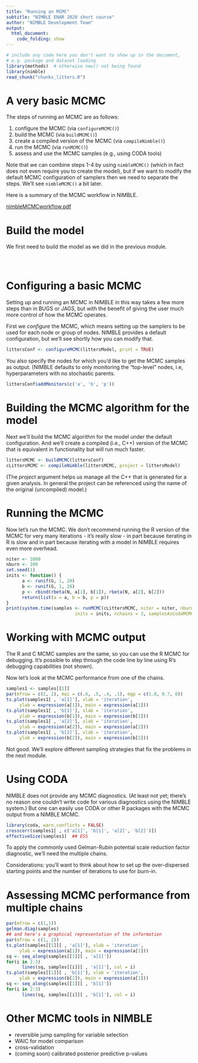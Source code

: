 ```yaml
---
title: "Running an MCMC"
subtitle: "NIMBLE ENAR 2020 short course"
author: "NIMBLE Development Team"
output:
  html_document:
    code_folding: show
---
```


```r
# include any code here you don't want to show up in the document,
# e.g. package and dataset loading
library(methods)  # otherwise new() not being found
library(nimble)
read_chunk("chunks_litters.R")
```

# A very basic MCMC

The steps of running an MCMC are as follows:

 1. configure the MCMC (via `configureMCMC()`)
 2. build the MCMC (via `buildMCMC()`)
 3. create a compiled version of the MCMC (via `compileNimble()`)
 4. run the MCMC (via `runMCMC()`)
 5. assess and use the MCMC samples (e.g., using CODA tools)

Note that we can combine steps 1-4 by using `nimbleMCMC()` (which in fact does not even require you to create the model), but if we want to modify the default MCMC configuration of samplers then we need to separate the steps. We'll see `nimbleMCMC()` a bit later.

Here is a summary of the MCMC workflow in NIMBLE.

[nimbleMCMCworkflow.pdf](nimbleMCMCworkflow.pdf)


# Build the model

We first need to build the model as we did in the previous module.

```r
```

```r
```

```r
```

# Configuring a basic MCMC

Setting up and running an MCMC in NIMBLE in this way takes a few more steps than in BUGS or JAGS, but with the benefit of giving the user much more control of how the MCMC operates.

First we *configure* the MCMC, which means setting up the samplers to be used for each node or group of nodes. NIMBLE provides a default configuration, but we'll see shortly how you can modify that. 


```r
littersConf <- configureMCMC(littersModel, print = TRUE)
```
You also specify the nodes for which you'd like to get the MCMC samples as output. (NIMBLE defaults to only monitoring the "top-level" nodes, i.e, hyperparameters with no stochastic parents.

```r
littersConf$addMonitors(c('a', 'b', 'p'))
```

# Building the MCMC algorithm for the model 

Next we'll build the MCMC algorithm for the model under the default configuration. And we'll create a compiled (i.e., C++) version of the MCMC that is equivalent in functionality but will run much faster.

```r
littersMCMC <- buildMCMC(littersConf)
cLittersMCMC <- compileNimble(littersMCMC, project = littersModel)
```

(The *project* argument helps us manage all the C++ that is generated for a given analysis. In general the project can be referenced using the name of the original (uncompiled) model.)

# Running the MCMC

Now let's run the MCMC. We don't recommend running the R version of the MCMC for very many iterations - it's really slow - in part because iterating in R is slow and in part because iterating with a model in NIMBLE requires even more overhead. 

```r
niter <- 1000
nburn <- 100
set.seed(1)
inits <- function() {
      a <- runif(G, 1, 20)
      b <- runif(G, 1, 20)
      p <- rbind(rbeta(N, a[1], b[1]), rbeta(N, a[2], b[2]))
      return(list(a = a, b = b, p = p))
}             
print(system.time(samples <- runMCMC(cLittersMCMC, niter = niter, nburnin = nburn,
                          inits = inits, nchains = 3, samplesAsCodaMCMC = TRUE)))
```

# Working with MCMC output

The R and C MCMC samples are the same, so you can use the R MCMC for debugging. It's possible to step through the code line by line using R's debugging capabilities (not shown).

Now let's look at the MCMC performance from one of the chains.

```r
samples1 <- samples[[1]]
par(mfrow = c(2, 2), mai = c(.6, .5, .4, .1), mgp = c(1.8, 0.7, 0))
ts.plot(samples1[ , 'a[1]'], xlab = 'iteration',
     ylab = expression(a[1]), main = expression(a[1]))
ts.plot(samples1[ , 'b[1]'], xlab = 'iteration',
     ylab = expression(b[1]), main = expression(b[1]))
ts.plot(samples1[ , 'a[2]'], xlab = 'iteration',
     ylab = expression(a[2]), main = expression(a[2]))
ts.plot(samples1[ , 'b[2]'], xlab = 'iteration',
     ylab = expression(b[2]), main = expression(b[2]))
```

Not good. We'll explore different sampling strategies that fix the problems in the next module.

# Using CODA

NIMBLE does not provide any MCMC diagnostics. (At least not yet; there's no reason one couldn't write code for various diagnostics using the NIMBLE system.)  But one can easily use CODA or other R packages with the MCMC output from a NIMBLE MCMC.

```r
library(coda, warn.conflicts = FALSE)
crosscorr(samples1[ , c('a[1]', 'b[1]', 'a[2]', 'b[2]')])
effectiveSize(samples1)  ## ESS
```

To apply the commonly used Gelman-Rubin potential scale reduction factor diagnostic, we'll need the multiple chains.

Considerations: you'll want to think about how to set up the over-dispersed starting points and the number of iterations to use for burn-in.

# Assessing MCMC performance from multiple chains

```r
par(mfrow = c(1,1))
gelman.diag(samples)
## and here's a graphical representation of the information
par(mfrow = c(1, 2))
ts.plot(samples[[1]][ , 'a[1]'], xlab = 'iteration',
     ylab = expression(a[1]), main = expression(a[1]))
sq <- seq_along(samples[[1]][ , 'a[1]'])
for(i in 2:3)
      lines(sq, samples[[i]][ , 'a[1]'], col = i)
ts.plot(samples[[1]][ , 'b[1]'], xlab = 'iteration',
     ylab = expression(b[1]), main = expression(a[1]))
sq <- seq_along(samples[[1]][ , 'b[1]'])
for(i in 2:3)
      lines(sq, samples[[i]][ , 'b[1]'], col = i)
```



# Other MCMC tools in NIMBLE

  - reversible jump sampling for variable selection
  - WAIC for model comparison
  - cross-validation
  - (coming soon) calibrated posterior predictive p-values
